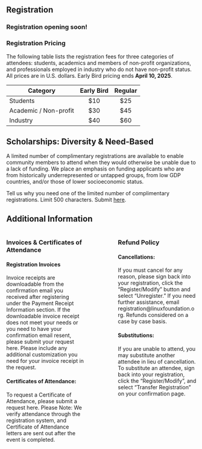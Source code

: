 ## Registration

### Registration opening soon!

### Registration Pricing

The following table lists the registration fees for three categories of attendees: students, academics and members of non-profit organizations, and professionals employed in industry who do not have non-profit status. All prices are in U.S. dollars. Early Bird pricing ends **April 10, 2025**. 

| Category              | Early Bird | Regular |
|-----------------------|:----------:|:-------:|
| Students              |    \$10    |  \$25   |
| Academic / Non-profit |    \$30    |  \$45   |
| Industry              |    \$40    |  \$60   |

## **Scholarships: Diversity & Need-Based**

A limited number of complimentary registrations are available to enable community members to attend when they would otherwise be unable due to a lack of funding. We place an emphasis on funding applicants who are from historically underrepresented or untapped groups, from low GDP countries, and/or those of lower socioeconomic status.

Tell us why you need one of the limited number of complimentary registrations. Limit 500 characters. Submit [here](https://docs.google.com/forms/d/e/1FAIpQLSdGQ_QqQdOmAvuT_1oLMC_LFVgWeq3NBJ013tVJizklv4bm5g/viewform?usp=header).

## Additional Information

:::::: columns
::: {.column width="45%"}
### Invoices & Certificates of Attendance

#### Registration Invoices

Invoice receipts are downloadable from the confirmation email you received after registering under the Payment Receipt Information section. If the downloadable invoice receipt does not meet your needs or you need to have your confirmation email resent, please submit your request here. Please include any additional customization you need for your invoice receipt in the request.

#### Certificates of Attendance:

To request a Certificate of Attendance, please submit a request here. Please Note: We verify attendance through the registration system, and Certificate of Attendance letters are sent out after the event is completed.
:::

::: {.column width="10%"}
<!-- empty column to create gap -->
:::

::: {.column width="45%"}
### Refund Policy

#### Cancellations:

If you must cancel for any reason, please sign back into your registration, click the “Register/Modify” button and select “Unregister.” If you need further assistance, email registration\@linuxfoundation.org. Refunds considered on a case by case basis.

#### Substitutions:

If you are unable to attend, you may substitute another attendee in lieu of cancellation. To substitute an attendee, sign back into your registration, click the “Register/Modify”, and select “Transfer Registration” on your confirmation page.
:::
::::::

